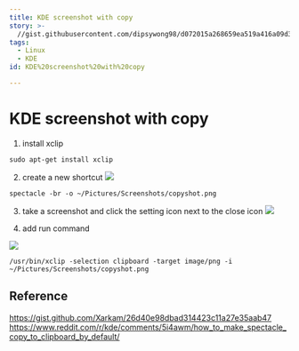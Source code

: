 ```yaml
---
title: KDE screenshot with copy
story: >-
  //gist.githubusercontent.com/dipsywong98/d072015a268659ea519a416a09d33f61/raw/KDE%2520screenshot%2520with%2520copy.md
tags:
  - Linux
  - KDE
id: KDE%20screenshot%20with%20copy

---
```

# KDE screenshot with copy

1. install xclip

```shell showLineNumbers
sudo apt-get install xclip
```

2. create a new shortcut
![](https://i.imgur.com/OU9haFx.png)

```shell showLineNumbers
spectacle -br -o ~/Pictures/Screenshots/copyshot.png
```

3. take a screenshot and click the setting icon next to the close icon
![](https://i.imgur.com/R3gRKor.png)

4. add run command

![](https://i.imgur.com/RP1P4TT.png)

```shell showLineNumbers
/usr/bin/xclip -selection clipboard -target image/png -i ~/Pictures/Screenshots/copyshot.png
```

## Reference

https://gist.github.com/Xarkam/26d40e98dbad314423c11a27e35aab47
https://www.reddit.com/r/kde/comments/5i4awm/how_to_make_spectacle_copy_to_clipboard_by_default/

    